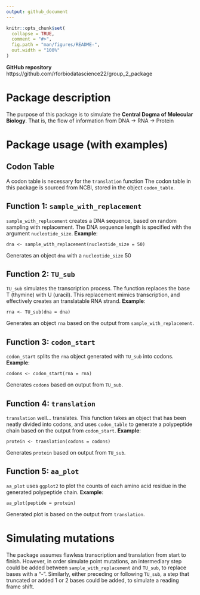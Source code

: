 ```yaml
---
output: github_document
---
```


<!-- README.md is generated from README.Rmd. Please edit that file -->

```r
knitr::opts_chunk$set(
  collapse = TRUE,
  comment = "#>",
  fig.path = "man/figures/README-",
  out.width = "100%"
)
```

**GitHub repository** \newline
https://github.com/rforbiodatascience22/group_2_package 

# Package description
The purpose of this package is to simulate the **Central Dogma of Molecular Biology**. \newline
That is, the flow of information from DNA -> RNA -> Protein 

# Package usage (with examples)
## Codon Table
A codon table is necessary for the `translation` function \newline
The codon table in this package is sourced from NCBI, stored in the object `codon_table`. 

## Function 1: `sample_with_replacement`
`sample_with_replacement` creates a DNA sequence, based on random sampling with replacement. \newline
The DNA sequence length is specified with the argument `nucleotide_size`. 
\newline 
**Example**:
```
dna <- sample_with_replacement(nucleotide_size = 50)
```
Generates an object `dna` with a `nucleotide_size` 50

## Function 2: `TU_sub`
`TU_sub` simulates the transcription process. \newline
The function replaces the base T (thymine) with U (uracil). \newline
This replacement mimics transcription, and effectively creates an translatable RNA strand.
\newline
**Example**:
```
rna <- TU_sub(dna = dna)
```
Generates an object `rna` based on the output from `sample_with_replacement`.

## Function 3: `codon_start`
`codon_start` splits the `rna` object generated with `TU_sub` into codons. 
\newline
**Example**:
```
codons <- codon_start(rna = rna)
```
Generates `codons` based on output from `TU_sub`.

## Function 4: `translation`
`translation` well... translates. 
\newline
This function takes an object that has been neatly divided into codons, and uses `codon_table` to generate a polypeptide chain based on the output from `codon_start`. 
\newline
**Example**:
```
protein <- translation(codons = codons)
```
Generates `protein` based on output from `TU_sub`.

## Function 5: `aa_plot`
`aa_plot` uses `ggplot2` to plot the counts of each amino acid residue in the generated polypeptide chain. 
\newline
**Example**:
```
aa_plot(peptide = protein)
```
Generated plot is based on the output from `translation`.

# Simulating mutations 
The package assumes flawless transcription and translation from start to finish. \newline
However, in order simulate point mutations, an intermediary step could be added between `sample_with_replacement` and `TU_sub`, to replace bases with a "-". \newline
Similarly, either preceding or following `TU_sub`, a step that truncated or added 1 or 2 bases could be added, to simulate a reading frame shift. 
